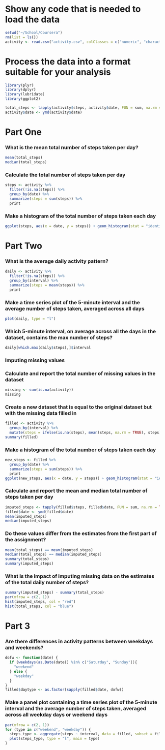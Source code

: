 # **Show any code that is needed to load the data**  
```{r}
setwd("~/School/Coursera")
rm(list = ls())
activity <- read.csv("activity.csv", colClasses = c("numeric", "character", "integer"))
```

# **Process the data into a format suitable for your analysis**  

```{r}
library(plyr)
library(dplyr)
library(lubridate)
library(ggplot2)

total_steps <- tapply(activity$steps, activity$date, FUN = sum, na.rm = TRUE)
activity$date <- ymd(activity$date)
```
# **Part One**  
### **What is the mean total number of steps taken per day?**  
```{r}
mean(total_steps)
median(total_steps)
```
### **Calculate the total number of steps taken per day**
```{r}
steps <- activity %>%
  filter(!is.na(steps)) %>%
  group_by(date) %>%
  summarize(steps = sum(steps)) %>%
  print
```
### **Make a histogram of the total number of steps taken each day**  
```{r}
ggplot(steps, aes(x = date, y = steps)) + geom_histogram(stat = "identity") + xlab("Dates") + ylab("Steps") + labs(title = "Total number of steps per day")
```

# **Part Two**
### **What is the average daily activity pattern?**  
```{r}
daily <- activity %>%
  filter(!is.na(steps)) %>%
  group_by(interval) %>%
  summarize(steps = mean(steps)) %>%
  print
```
### **Make a time series plot of the 5-minute interval and the average number of steps taken, averaged across all days**  
```{r}
plot(daily, type = "l")
```

### **Which 5-minute interval, on average across all the days in the dataset, contains the max number of steps?**  
```{r}
daily[which.max(daily$steps),]$interval
```
### **Imputing missing values**  
### Calculate and report the total number of missing values in the dataset  
```{r}
missing <- sum(is.na(activity))
missing
```  
### **Create a new dataset that is equal to the original dataset but with the missing data filled in**  
```{r}
filled <- activity %>%
  group_by(interval) %>%
  mutate(steps = ifelse(is.na(steps), mean(steps, na.rm = TRUE), steps))
summary(filled)
```
### **Make a histogram of the total number of steps taken each day**  
```{r}
new_steps <- filled %>%
  group_by(date) %>%
  summarize(steps = sum(steps)) %>%
  print
ggplot(new_steps, aes(x = date, y = steps)) + geom_histogram(stat = "identity") + xlab("Dates") + ylab("Imputed Steps") + labs(title = "Total Number of Steps per Day")
```  

### **Calculate and report the mean and median total number of steps taken per day**  
```{r}
imputed_steps <- tapply(filled$steps, filled$date, FUN = sum, na.rm = TRUE)
filled$date <- ymd(filled$date)
mean(imputed_steps)
median(imputed_steps)
```
### **Do these values differ from the estimates from the first part of the assignment?**  
```{r}
mean(total_steps) == mean(imputed_steps)
median(total_steps) == median(imputed_steps)
summary(total_steps)
summary(imputed_steps)
```
### **What is the impact of imputing missing data on the estimates of the total daily number of steps?**
```{r}
summary(imputed_steps) - summary(total_steps)
par(mfrow = c(2, 1))
hist(imputed_steps, col = "red")
hist(total_steps, col = "blue")
```

# **Part 3**  

### **Are there differences in activity patterns between weekdays and weekends?**
```{r}
dofw <- function(date) {
  if (weekdays(as.Date(date)) %in% c("Saturday", "Sunday")){
    "weekend"
  } else {
    "weekday"
  }
}
filled$daytype <- as.factor(sapply(filled$date, dofw))
```
### **Make a panel plot containing a time series plot of the 5-minute interval and the average number of steps taken, averaged across all weekday days or weekend days**  
```{r}
par(mfrow = c(2, 1))
for (type in c("weekend", "weekday")) {
  steps_type <- aggregate(steps ~ interval, data = filled, subset = filled$daytype == type, FUN = mean)
  plot(steps_type, type = "l", main = type)
}
```
